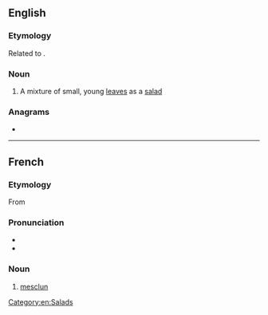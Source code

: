 ==English==

===Etymology===
Related to {{etyl|fr|en}} {{m|fr|mescler||to mix}}.

===Noun===
{{wikipedia}}
{{en-noun}}

# A mixture of small, young [[leaf|leaves]] as a [[salad]]

===Anagrams===
* {{anagrams|en|a=celmnsu|culmens}}

[[Category:en:Salads]]

----

==French==

===Etymology===
From {{bor|fr|oc|mesclum||mixture}}

===Pronunciation===
* {{fr-IPA}}
* {{audio|fr|LL-Q150 (fra)-X-Javier-mesclun.wav|Audio}}

===Noun===
{{wikipedia|lang=fr}}
{{fr-noun|m}}

# [[#English|mesclun]]